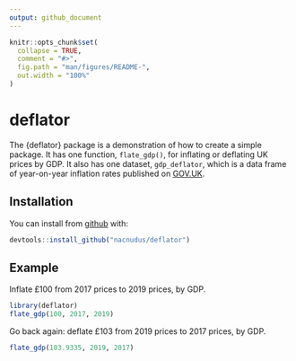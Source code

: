 ```yaml
---
output: github_document
---
```


<!-- README.md is generated from README.Rmd. Please edit that file -->

```r
knitr::opts_chunk$set(
  collapse = TRUE,
  comment = "#>",
  fig.path = "man/figures/README-",
  out.width = "100%"
)
```

# deflator

<!-- badges: start -->
<!-- badges: end -->

The {deflator} package is a demonstration of how to create a simple package.  It
has one function, `flate_gdp()`, for inflating or deflating UK prices by GDP.
It also has one dataset, `gdp_deflator`, which is a data frame of year-on-year
inflation rates published on
[GOV.UK](https://www.gov.uk/government/statistics/gdp-deflators-at-market-prices-and-money-gdp-march-2019-quarterly-national-accounts).

## Installation

You can install from [github](https://github.com/nacnudus/deflator) with:

```r
devtools::install_github("nacnudus/deflator")
```

## Example

Inflate £100 from 2017 prices to 2019 prices, by GDP.

```r
library(deflator)
flate_gdp(100, 2017, 2019)
```

Go back again: deflate £103 from 2019 prices to 2017 prices, by GDP.

```r
flate_gdp(103.9335, 2019, 2017)
```
